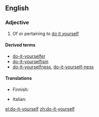 ==English==

===Adjective===
{{en-adj|-|pos=[[do]]-[[it]]-[[yourself]]}}

# Of or pertaining to [[do it yourself]]

====Derived terms====
* [[do-it-yourselfer]]
* [[do-it-yourselfism]]
* [[do-it-yourselfness]], [[do-it-yourself-ness]]

====Translations====
{{trans-top|of or pertaining to do it yourself}}
* Finnish: {{t|fi|tee-se-itse}}
{{trans-mid}}
* Italian: {{t-|it|fai da te}}
{{trans-bottom}}

[[el:do-it-yourself]]
[[zh:do-it-yourself]]